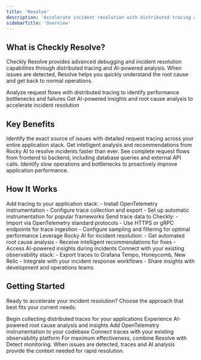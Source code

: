 ```yaml
---
title: 'Resolve'
description: 'Accelerate incident resolution with distributed tracing and AI-powered root cause analysis.'
sidebarTitle: 'Overview'
---
```


## What is Checkly Resolve?

Checkly Resolve provides advanced debugging and incident resolution capabilities through distributed tracing and AI-powered analysis. When issues are detected, Resolve helps you quickly understand the root cause and get back to normal operations.

<Card title="Traces" href="/docs/resolve/traces/overview" icon="route" horizontal>
Analyze request flows with distributed tracing to identify performance bottlenecks and failures
</Card>

<Card title="Rocky AI" href="/docs/resolve/rocky-ai/overview" icon="robot" horizontal>
Get AI-powered insights and root cause analysis to accelerate incident resolution
</Card>

## Key Benefits

<AccordionGroup>
<Accordion title="Fast Root Cause Analysis">
Identify the exact source of issues with detailed request tracing across your entire application stack.
</Accordion>

<Accordion title="AI-Powered Insights">
Get intelligent analysis and recommendations from Rocky AI to resolve incidents faster than ever.
</Accordion>

<Accordion title="Full Request Visibility">
See complete request flows from frontend to backend, including database queries and external API calls.
</Accordion>

<Accordion title="Performance Optimization">
Identify slow operations and bottlenecks to proactively improve application performance.
</Accordion>
</AccordionGroup>

## How It Works

<Steps>
<Step title="Instrument Your Application">
Add tracing to your application stack:
- Install OpenTelemetry instrumentation
- Configure trace collection and export
- Set up automatic instrumentation for popular frameworks
</Step>

<Step title="Import Trace Data">
Send trace data to Checkly:
- Import via OpenTelemetry standard protocols
- Use HTTPS or gRPC endpoints for trace ingestion
- Configure sampling and filtering for optimal performance
</Step>

<Step title="Analyze Issues with AI">
Leverage Rocky AI for incident resolution:
- Get automated root cause analysis
- Receive intelligent recommendations for fixes
- Access AI-powered insights during incidents
</Step>

<Step title="Export and Integrate">
Connect with your existing observability stack:
- Export traces to Grafana Tempo, Honeycomb, New Relic
- Integrate with your incident response workflows
- Share insights with development and operations teams
</Step>
</Steps>

## Getting Started

Ready to accelerate your incident resolution? Choose the approach that best fits your current needs:

<CardGroup cols={2}>
<Card title="Start with Traces" href="/docs/resolve/traces/getting-started">
Begin collecting distributed traces for your applications
</Card>

<Card title="Try Rocky AI" href="/docs/resolve/rocky-ai/overview">
Experience AI-powered root cause analysis and insights
</Card>

<Card title="Instrument Your App" href="/docs/resolve/traces/instrumentation/nextjs">
Add OpenTelemetry instrumentation to your codebase
</Card>

<Card title="Export to Tools" href="/docs/resolve/traces/export/to-grafana-tempo">
Connect traces with your existing observability platform
</Card>
</CardGroup>

<Note>
For maximum effectiveness, combine Resolve with Detect monitoring. When issues are detected, traces and AI analysis provide the context needed for rapid resolution.
</Note>